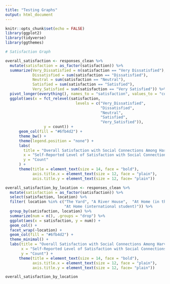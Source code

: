 ```yaml
---
title: "Testing Graphs"
output: html_document
---
```


```r
knitr::opts_chunk$set(echo = FALSE)
library(ggplot2)
library(tidyverse)
library(ggthemes)
```

```r
# Satisfaction Graph 

overall_satisfaction <- responses_clean %>%
  mutate(satisfaction = as_factor(satisfaction)) %>%
  summarize(Very_Dissatisfied = n(satisfaction == "Very Dissatisfied"),
            Dissatisfied = sum(satisfaction == "Dissatisfied"),
            Neutral = sum(satisfaction == "Neutral"),
            Satisfied = sum(satisfaction == "Satisfied"),
            Very_Satisfied = sum(satisfaction == "Very Satisfied")) %>%
  pivot_longer(everything(), names_to = "satisfaction", values_to = "count") %>%
  ggplot(aes(x = fct_relevel(satisfaction, 
                               levels = c("Very_Dissatisfied",
                                          "Dissatisfied",
                                          "Neutral",
                                          "Satisfied",
                                          "Very_Satisfied")), 
                 y = count)) +
      geom_col(fill = "#6fb4d2") +
      theme_bw() +
      theme(legend.position = "none") +
      labs(
        title = "Overall Satisfaction with Social Connections Among Harvard First-Years",
        x = "Self-Reported Level of Satisfaction with Social Connections",
        y = "Count"
      ) +
      theme(title = element_text(size = 14, face = "bold"),
            axis.title.x = element_text(size = 12, face = "plain"),
            axis.title.y = element_text(size = 12, face= "plain"))
```

```r
overall_satisfaction_by_location <- responses_clean %>%
  mutate(satisfaction = as_factor(satisfaction)) %>%
  select(satisfaction, location) %>%
  filter( location %in% c("The Yard", "A River House",  "At Home (in the US)",
                          "At Home (international student)")) %>%
  group_by(satisfaction, location) %>%
  summarize(num = n(), .groups = "drop") %>%
  ggplot(aes(x = satisfaction, y = num)) +
  geom_col() +
  facet_wrap(~location) +
  geom_col(fill = "#6fb4d2") +
  theme_minimal() +
  labs(title = "Overall Satisfaction with Social Connections Among Harvard First-Years",
       x = "Self-Reported Level of Satisfaction with Social Connections",
       y = "Count") +
      theme(title = element_text(size = 14, face = "bold"),
            axis.title.x = element_text(size = 12, face = "plain"),
            axis.title.y = element_text(size = 12, face= "plain"))

overall_satisfaction_by_location
```

